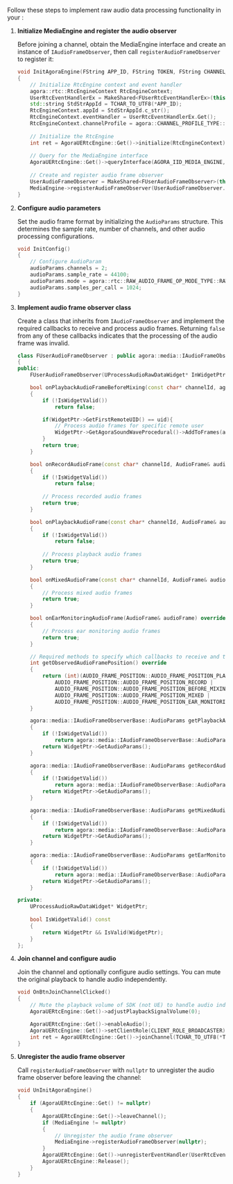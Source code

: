 <PlatformWrapper platform="unreal">

Follow these steps to implement raw audio data processing functionality in your <Vpl k="CLIENT" />:

1. **Initialize MediaEngine and register the audio observer**

   Before joining a channel, obtain the MediaEngine interface and create an instance of `IAudioFrameObserver`, then call `registerAudioFrameObserver` to register it:

   ```cpp
   void InitAgoraEngine(FString APP_ID, FString TOKEN, FString CHANNEL_NAME)
   {
       // Initialize RtcEngine context and event handler
       agora::rtc::RtcEngineContext RtcEngineContext;
       UserRtcEventHandlerEx = MakeShared<FUserRtcEventHandlerEx>(this);
       std::string StdStrAppId = TCHAR_TO_UTF8(*APP_ID);
       RtcEngineContext.appId = StdStrAppId.c_str();
       RtcEngineContext.eventHandler = UserRtcEventHandlerEx.Get();
       RtcEngineContext.channelProfile = agora::CHANNEL_PROFILE_TYPE::CHANNEL_PROFILE_LIVE_BROADCASTING;
       
       // Initialize the RtcEngine
       int ret = AgoraUERtcEngine::Get()->initialize(RtcEngineContext);
       
       // Query for the MediaEngine interface
       AgoraUERtcEngine::Get()->queryInterface(AGORA_IID_MEDIA_ENGINE, (void**)&MediaEngine);
       
       // Create and register audio frame observer
       UserAudioFrameObserver = MakeShared<FUserAudioFrameObserver>(this);
       MediaEngine->registerAudioFrameObserver(UserAudioFrameObserver.Get());
   }
   ```

2. **Configure audio parameters**

   Set the audio frame format by initializing the `AudioParams` structure. This determines the sample rate, number of channels, and other audio processing configurations.

    ```cpp
    void InitConfig()
    {
        // Configure AudioParam
        audioParams.channels = 2;
        audioParams.sample_rate = 44100;
        audioParams.mode = agora::rtc::RAW_AUDIO_FRAME_OP_MODE_TYPE::RAW_AUDIO_FRAME_OP_MODE_READ_WRITE;
        audioParams.samples_per_call = 1024;
    }
    ```

3. **Implement audio frame observer class**

   Create a class that inherits from `IAudioFrameObserver` and implement the required callbacks to receive and process audio frames. Returning `false` from any of these callbacks indicates that the processing of the audio frame was invalid.

    ```cpp
    class FUserAudioFrameObserver : public agora::media::IAudioFrameObserver
    {
    public:
        FUserAudioFrameObserver(UProcessAudioRawDataWidget* InWidgetPtr) : WidgetPtr(InWidgetPtr) {}

        bool onPlaybackAudioFrameBeforeMixing(const char* channelId, agora::rtc::uid_t uid, AudioFrame& audioFrame) override
        {
            if (!IsWidgetValid())
                return false;

            if(WidgetPtr->GetFirstRemoteUID() == uid){
                // Process audio frames for specific remote user
                WidgetPtr->GetAgoraSoundWaveProcedural()->AddToFrames(audioFrame);
            }
            return true;
        }

        bool onRecordAudioFrame(const char* channelId, AudioFrame& audioFrame) override
        {
            if (!IsWidgetValid())
                return false;
            
            // Process recorded audio frames
            return true;
        }

        bool onPlaybackAudioFrame(const char* channelId, AudioFrame& audioFrame) override
        {
            if (!IsWidgetValid())
                return false;
            
            // Process playback audio frames
            return true;
        }

        bool onMixedAudioFrame(const char* channelId, AudioFrame& audioFrame) override
        {
            // Process mixed audio frames
            return true;
        }

        bool onEarMonitoringAudioFrame(AudioFrame& audioFrame) override
        {
            // Process ear monitoring audio frames
            return true;
        }

        // Required methods to specify which callbacks to receive and their parameters
        int getObservedAudioFramePosition() override
        {
            return (int)(AUDIO_FRAME_POSITION::AUDIO_FRAME_POSITION_PLAYBACK |
                AUDIO_FRAME_POSITION::AUDIO_FRAME_POSITION_RECORD |
                AUDIO_FRAME_POSITION::AUDIO_FRAME_POSITION_BEFORE_MIXING |
                AUDIO_FRAME_POSITION::AUDIO_FRAME_POSITION_MIXED |
                AUDIO_FRAME_POSITION::AUDIO_FRAME_POSITION_EAR_MONITORING);
        }

        agora::media::IAudioFrameObserverBase::AudioParams getPlaybackAudioParams() override
        {
            if (!IsWidgetValid())
                return agora::media::IAudioFrameObserverBase::AudioParams();
            return WidgetPtr->GetAudioParams();
        }

        agora::media::IAudioFrameObserverBase::AudioParams getRecordAudioParams() override
        {
            if (!IsWidgetValid())
                return agora::media::IAudioFrameObserverBase::AudioParams();
            return WidgetPtr->GetAudioParams();
        }

        agora::media::IAudioFrameObserverBase::AudioParams getMixedAudioParams() override
        {
            if (!IsWidgetValid())
                return agora::media::IAudioFrameObserverBase::AudioParams();
            return WidgetPtr->GetAudioParams();
        }

        agora::media::IAudioFrameObserverBase::AudioParams getEarMonitoringAudioParams() override
        {
            if (!IsWidgetValid())
                return agora::media::IAudioFrameObserverBase::AudioParams();
            return WidgetPtr->GetAudioParams();
        }

    private:
        UProcessAudioRawDataWidget* WidgetPtr;
        
        bool IsWidgetValid() const
        {
            return WidgetPtr && IsValid(WidgetPtr);
        }
    };
    ```

4. **Join channel and configure audio**

   Join the channel and optionally configure audio settings. You can mute the original playback to handle audio independently.

    ```cpp
    void OnBtnJoinChannelClicked()
    {
        // Mute the playback volume of SDK (not UE) to handle audio independently
        AgoraUERtcEngine::Get()->adjustPlaybackSignalVolume(0);

        AgoraUERtcEngine::Get()->enableAudio();
        AgoraUERtcEngine::Get()->setClientRole(CLIENT_ROLE_BROADCASTER);
        int ret = AgoraUERtcEngine::Get()->joinChannel(TCHAR_TO_UTF8(*Token), TCHAR_TO_UTF8(*ChannelName), "", 0);
    }
    ```

5. **Unregister the audio frame observer**
        
    Call `registerAudioFrameObserver` with `nullptr` to unregister the audio frame observer before leaving the channel:

    ```cpp
    void UnInitAgoraEngine()
    {
        if (AgoraUERtcEngine::Get() != nullptr)
        {
            AgoraUERtcEngine::Get()->leaveChannel();
            if (MediaEngine != nullptr)
            {
                // Unregister the audio frame observer
                MediaEngine->registerAudioFrameObserver(nullptr);
            }
            AgoraUERtcEngine::Get()->unregisterEventHandler(UserRtcEventHandlerEx.Get());
            AgoraUERtcEngine::Release();
        }
    }
    ```

</PlatformWrapper>
